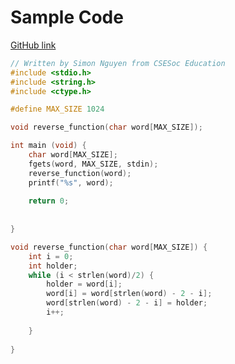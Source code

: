 # Sample Code

[GitHub link](https://github.com/csesoc/comp1511-revision-t1-2022/blob/master/solutions/reading-backwards/solution.c)

```c
// Written by Simon Nguyen from CSESoc Education
#include <stdio.h>
#include <string.h>
#include <ctype.h> 

#define MAX_SIZE 1024

void reverse_function(char word[MAX_SIZE]);

int main (void) {
    char word[MAX_SIZE];
    fgets(word, MAX_SIZE, stdin);
    reverse_function(word);
    printf("%s", word);
    
    return 0;
    
  
}

void reverse_function(char word[MAX_SIZE]) {
    int i = 0;
    int holder;
    while (i < strlen(word)/2) {
        holder = word[i];
        word[i] = word[strlen(word) - 2 - i];
        word[strlen(word) - 2 - i] = holder;
        i++;
        
    }
     
}
```
